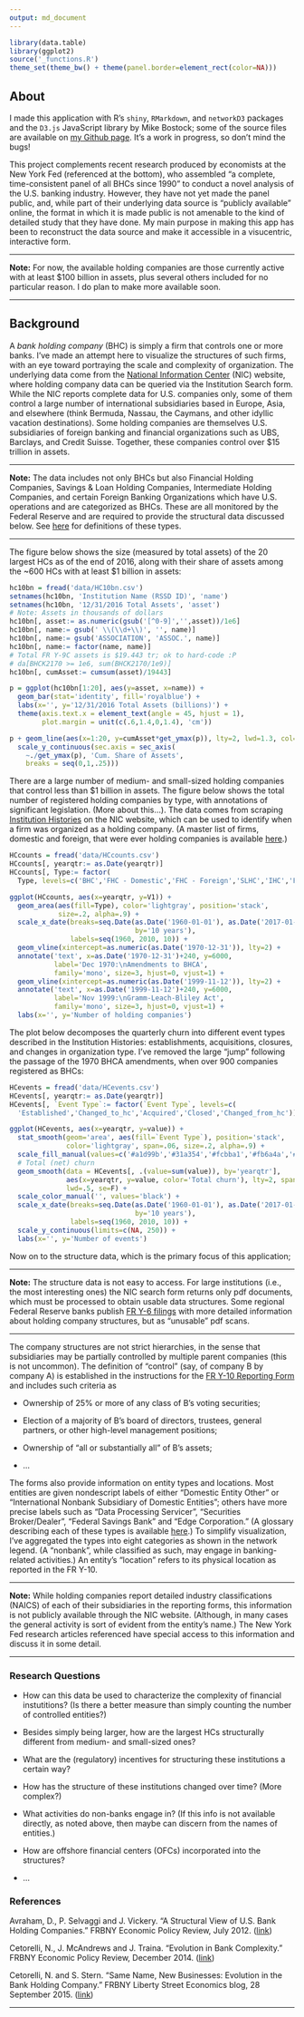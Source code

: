 ```yaml
---
output: md_document
---
```

```r
library(data.table)
library(ggplot2)
source('_functions.R')
theme_set(theme_bw() + theme(panel.border=element_rect(color=NA)))
```


## About

I made this application with R's <code>shiny</code>, <code>RMarkdown</code>, and <code>networkD3</code> packages and the <code>D3.js</code> JavaScript library by Mike Bostock; some of the source files are available on <a href='https://github.com/sirallen/nic-structure' target='_blank'>my Github page</a>. It's a work in progress, so don't mind the bugs!

This project complements recent research produced by economists at the New York Fed (referenced at the bottom), who assembled "a complete, time-consistent panel of all BHCs since 1990" to conduct a novel analysis of the U.S. banking industry. However, they have not yet made the panel public, and, while part of their underlying data source is "publicly available" online, the format in which it is made public is not amenable to the kind of detailed study that they have done. My main purpose in making this app has been to reconstruct the data source and make it accessible in a visucentric, interactive form.

<hr>

**Note:** For now, the available holding companies are those currently active with at least $100 billion in assets, plus several others included for no particular reason. I do plan to make more available soon.

<hr>

## Background

A _bank holding company_ (BHC) is simply a firm that controls one or more banks. I've made an attempt here to visualize the structures of such firms, with an eye toward portraying the scale and complexity of organization. The underlying data come from the <a href='https://www.ffiec.gov/nicpubweb/nicweb/nichome.aspx' target='_blank'>National Information Center</a> (NIC) website, where holding company data can be queried via the Institution Search form. While the NIC reports complete data for U.S. companies only, some of them control a large number of international subsidiaries based in Europe, Asia, and elsewhere (think Bermuda, Nassau, the Caymans, and other idyllic vacation destinations). Some holding companies are themselves U.S. subsidiaries of foreign banking and financial organizations such as UBS, Barclays, and Credit Suisse. Together, these companies control over $15 trillion in assets.

<hr>

**Note:** The data includes not only BHCs but also Financial Holding Companies, Savings & Loan Holding Companies, Intermediate Holding Companies, and certain Foreign Banking Organizations which have U.S. operations and are categorized as BHCs. These are all monitored by the Federal Reserve and are required to provide the structural data discussed below. See <a href='https://www.ffiec.gov/nicpubweb/content/help/institution%20type%20description.htm' target='_blank'>here</a> for definitions of these types.

<hr>

The figure below shows the size (measured by total assets) of the 20 largest HCs as of the end of 2016, along with their share of assets among the ~600 HCs with at least $1 billion in assets:

```r
hc10bn = fread('data/HC10bn.csv')
setnames(hc10bn, 'Institution Name (RSSD ID)', 'name')
setnames(hc10bn, '12/31/2016 Total Assets', 'asset')
# Note: Assets in thousands of dollars
hc10bn[, asset:= as.numeric(gsub('[^0-9]','',asset))/1e6]
hc10bn[, name:= gsub(' \\(\\d+\\)', '', name)]
hc10bn[, name:= gsub('ASSOCIATION', 'ASSOC.', name)]
hc10bn[, name:= factor(name, name)]
# Total FR Y-9C assets is $19.443 tr; ok to hard-code :P
# da[BHCK2170 >= 1e6, sum(BHCK2170/1e9)]
hc10bn[, cumAsset:= cumsum(asset)/19443]

p = ggplot(hc10bn[1:20], aes(y=asset, x=name)) +
  geom_bar(stat='identity', fill='royalblue') +
  labs(x='', y='12/31/2016 Total Assets (billions)') +
  theme(axis.text.x = element_text(angle = 45, hjust = 1),
        plot.margin = unit(c(.6,1.4,0,1.4), 'cm'))

p + geom_line(aes(x=1:20, y=cumAsset*get_ymax(p)), lty=2, lwd=1.3, col='red') +
  scale_y_continuous(sec.axis = sec_axis(
    ~./get_ymax(p), 'Cum. Share of Assets',
    breaks = seq(0,1,.25)))

```

There are a large number of medium- and small-sized holding companies that control less than $1 billion in assets. The figure below shows the total number of registered holding companies by type, with annotations of significant legislation. (More about this...). The data comes from scraping <a href='https://www.ffiec.gov/nicpubweb/nicweb/InstitutionHistory.aspx?parID_RSSD=1021628&parDT_END=99991231' target='_blank'>Institution Histories</a> on the NIC website, which can be used to identify when a firm was organized as a holding company. (A master list of firms, domestic and foreign, that were ever holding companies is available <a href='https://www.chicagofed.org/banking/financial-institution-reports/bhc-name-list' target='_blank'>here</a>.)

```r
HCcounts = fread('data/HCcounts.csv')
HCcounts[, yearqtr:= as.Date(yearqtr)]
HCcounts[, Type:= factor(
  Type, levels=c('BHC','FHC - Domestic','FHC - Foreign','SLHC','IHC','FBO as BHC'))]

ggplot(HCcounts, aes(x=yearqtr, y=V1)) +
  geom_area(aes(fill=Type), color='lightgray', position='stack',
            size=.2, alpha=.9) +
  scale_x_date(breaks=seq.Date(as.Date('1960-01-01'), as.Date('2017-01-01'),
                               by='10 years'),
               labels=seq(1960, 2010, 10)) +
  geom_vline(xintercept=as.numeric(as.Date('1970-12-31')), lty=2) +
  annotate('text', x=as.Date('1970-12-31')+240, y=6000,
           label='Dec 1970:\nAmendments to BHCA',
           family='mono', size=3, hjust=0, vjust=1) +
  geom_vline(xintercept=as.numeric(as.Date('1999-11-12')), lty=2) +
  annotate('text', x=as.Date('1999-11-12')+240, y=6000,
           label='Nov 1999:\nGramm-Leach-Bliley Act',
           family='mono', size=3, hjust=0, vjust=1) +
  labs(x='', y='Number of holding companies')

```

The plot below decomposes the quarterly churn into different event types described in the Institution Histories: establishments, acquisitions, closures, and changes in organization type. I've removed the large "jump" following the passage of the 1970 BHCA amendments, when over 900 companies registered as BHCs:

```r
HCevents = fread('data/HCevents.csv')
HCevents[, yearqtr:= as.Date(yearqtr)]
HCevents[, `Event Type`:= factor(`Event Type`, levels=c(
  'Established','Changed_to_hc','Acquired','Closed','Changed_from_hc'))]

ggplot(HCevents, aes(x=yearqtr, y=value)) +
  stat_smooth(geom='area', aes(fill=`Event Type`), position='stack',
              color='lightgray', span=.06, size=.2, alpha=.9) +
  scale_fill_manual(values=c('#a1d99b','#31a354','#fcbba1','#fb6a4a','#a50f15')) +
  # Total (net) churn
  geom_smooth(data = HCevents[, .(value=sum(value)), by='yearqtr'],
              aes(x=yearqtr, y=value, color='Total churn'), lty=2, span=.06,
              lwd=.5, se=F) +
  scale_color_manual('', values='black') +
  scale_x_date(breaks=seq.Date(as.Date('1960-01-01'), as.Date('2017-01-01'),
                               by='10 years'),
               labels=seq(1960, 2010, 10)) +
  scale_y_continuous(limits=c(NA, 250)) +
  labs(x='', y='Number of events')

```

Now on to the structure data, which is the primary focus of this application;

<hr>

**Note:** The structure data is not easy to access. For large institutions (i.e., the most interesting ones) the NIC search form returns only pdf documents, which must be processed to obtain usable data structures. Some regional Federal Reserve banks publish <a href='https://www.richmondfed.org/banking/supervision_and_regulation/fry6_reports' target='_blank'>FR Y-6 filings</a> with more detailed information about holding company structures, but as "unusable" pdf scans.

<hr>

The company structures are not strict hierarchies, in the sense that subsidiaries may be partially controlled by multiple parent companies (this is not uncommon). The definition of "control" (say, of company B by company A) is established in the instructions for the <a href='https://www.federalreserve.gov/apps/reportforms/reportdetail.aspx?sOoYJ+5BzDaGhRRQo6EFJQ==' target='_blank'>FR Y-10 Reporting Form</a> and includes such criteria as

* Ownership of 25% or more of any class of B's voting securities;

* Election of a majority of B's board of directors, trustees, general partners, or other high-level management positions;

* Ownership of "all or substantially all" of B's assets;

* ...
	
The forms also provide information on entity types and locations. Most entities are given nondescript labels of either "Domestic Entity Other" or "International Nonbank Subsidiary of Domestic Entities"; others have more precise labels such as "Data Processing Servicer", "Securities Broker/Dealer", "Federal Savings Bank" and "Edge Corporation." (A glossary describing each of these types is available <a href='https://www.ffiec.gov/nicpubweb/content/help/institution%20type%20description.htm' target='_blank'>here</a>.) To simplify visualization, I've aggregated the types into eight categories as shown in the network legend. (A "nonbank", while classified as such, may engage in banking-related activities.) An entity's "location" refers to its physical location as reported in the FR Y-10.

<hr>

**Note:** While holding companies report detailed industry classifications (NAICS) of each of their subsidiaries in the reporting forms, this information is not publicly available through the NIC website. (Although, in many cases the general activity is sort of evident from the entity's name.) The New York Fed research articles referenced have special access to this information and discuss it in some detail.

<hr>

### Research Questions
* How can this data be used to characterize the complexity of financial instutitions? (Is there a better measure than simply counting the number of controlled entities?)

* Besides simply being larger, how are the largest HCs structurally different from medium- and small-sized ones?

* What are the (regulatory) incentives for structuring these institutions a certain way?

* How has the structure of these institutions changed over time? (More complex?)

* What activities do non-banks engage in? (If this info is not available directly, as noted above, then maybe can discern from the names of entities.)

* How are offshore financial centers (OFCs) incorporated into the structures?

* ...


### References
Avraham, D., P. Selvaggi and J. Vickery. "A Structural View of U.S. Bank Holding Companies." FRBNY Economic Policy Review, July 2012. (<a href='https://www.newyorkfed.org/medialibrary/media/research/epr/12v18n2/1207avra.pdf' target='_blank'>link</a>)

Cetorelli, N., J. McAndrews and J. Traina. "Evolution in Bank Complexity." FRBNY Economic Policy Review, December 2014. (<a href='https://www.newyorkfed.org/medialibrary/media/research/epr/2014/1412cet2.pdf' target='_blank'>link</a>)

Cetorelli, N. and S. Stern. "Same Name, New Businesses: Evolution in the Bank Holding Company." FRBNY Liberty Street Economics blog, 28 September 2015. (<a href='http://libertystreeteconomics.newyorkfed.org/2015/09/same-name-new-businesses-evolution-in-the-bank-holding-company.html' target='_blank'>link</a>)

<hr>

